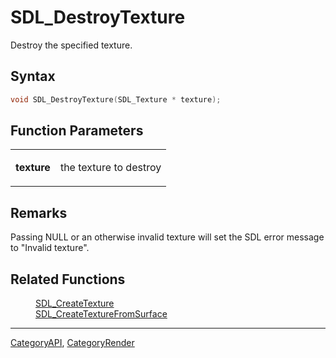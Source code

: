 = SDL_DestroyTexture =

Destroy the specified texture.

== Syntax ==

<syntaxhighlight lang='c'>
void SDL_DestroyTexture(SDL_Texture * texture);
</syntaxhighlight>

== Function Parameters ==

{|
|'''texture'''
|the texture to destroy
|}

== Remarks ==

Passing NULL or an otherwise invalid texture will set the SDL error
message to "Invalid texture".

== Related Functions ==

:[[SDL_CreateTexture]]
:[[SDL_CreateTextureFromSurface]]

----
[[CategoryAPI]], [[CategoryRender]]


